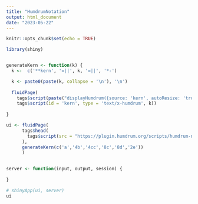 ```yaml
---
title: "HumdrumNotation"
output: html_document
date: "2023-05-22"
---
```


```r
knitr::opts_chunk$set(echo = TRUE)

library(shiny)


generateKern <- function(k) {
  k <-  c('**kern', '=||', k, '=||', '*-')

  k <- paste0(paste(k, collapse = '\n'), '\n')
   
  fluidPage(
    tags$script(paste("displayHumdrum({source: 'kern', autoResize: 'true'});")),
    tags$script(id = 'kern', type = 'text/x-humdrum', k))
 
}
```


```r

ui <- fluidPage(
      tags$head(
        tags$script(src = "https://plugin.humdrum.org/scripts/humdrum-notation-plugin-worker.js")
      ),
      generateKern(c('a','4b','4cc','8c','8d','2e'))
      )
  

server <- function(input, output, session) {
  
}

# shinyApp(ui, server)
ui
```
